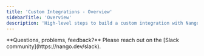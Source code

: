 ```yaml
---
title: 'Custom Integrations - Overview'
sidebarTitle: 'Overview'
description: 'High-level steps to build a custom integration with Nango.'
---
```


<Tip>
**Questions, problems, feedback?** Please reach out on the [Slack community](https://nango.dev/slack).
</Tip>